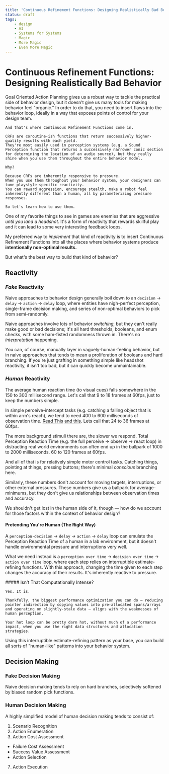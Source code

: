 ```yaml
---
title: 'Continuous Refinement Functions: Designing Realistically Bad Behavior'
status: draft
tags:
    - design
    - AI
    - Systems for Systems
    - Magic
    - More Magic
    - Even More Magic
---
```



# Continuous Refinement Functions: Designing Realistically Bad Behavior

<Callout kind="summary">
    Goal Oriented Action Planning gives us a robust way to tackle the practical side of behavior design, but it doesn't give us many tools for making behavior feel "organic."
    In order to do that, you need to insert flaws into the behavior loop, ideally in a way that exposes points of control for your design team.
    
    And that's where Continuous Refinement Functions come in.

    CRFs are coroutine-ish functions that return successively higher-quality results with each yield.
    They're most easily used in perception systems (e.g. a Sound Perception function that returns a successively narrower conic section for determining the location of an audio source), but they really shine when you use them throughout the entire behavior model.
    
    Why?

    Because CRFs are inherently responsive to pressure.
    When you use them throughout your behavior system, your designers can tune playstyle-specific reactivity.
    You can reward aggression, encourage stealth, make a robot feel inherently different than a human, all by parameterizing pressure responses.

    So let's learn how to use them.
</Callout>

One of my favorite things to see in games are enemies that are aggressive _until you land a headshot._
It's a form of reactivity that rewards skillful play and it can lead to some very interesting feedback loops.

My preferred way to _implement_ that kind of reactivity is to insert Continuous Refinement Functions into all the places where behavior systems produce **intentionally non-optimal results.**

But what's the best way to build that kind of behavior?

## Reactivity

### _Fake_ Reactivity

Naive approaches to behavior design generally boil down to an `decision` → `delay` → `action` → `delay` loop,
where entities have nigh-perfect perception, single-frame decision making, and series of non-optimal behaviors to pick from semi-randomly.

Naive approaches involve lots of behavior _switching,_ but they can't really make good or bad decisions; it's all hard thresholds, booleans, and enum checks, with some ham-fisted randomness thrown in.
There's no _interpretation_ happening.

You can, of course, manually layer in vaguely-human-feeling behavior, but in naive approaches that tends to mean a proliferation of booleans and hard branching.
If you're just grafting in something simple like headshot reactivity, it isn't too bad, but it can quickly become unmaintainable.

### _Human_ Reactivity

The average human reaction time (to visual cues) falls somewhere in the 150 to 300 millisecond range.
Let's call that 9 to 18 frames at 60fps, just to keep the numbers simple.

In simple perceive-intercept tasks (e.g. catching a falling object that is within arm's reach), we tend to need 400 to 600 milliseconds of observation time.
[Read This](https://www.ncbi.nlm.nih.gov/pmc/articles/PMC5501917/) [and this](https://www.frontiersin.org/articles/10.3389/fphys.2023.1266332/full).
Lets call that 24 to 36 frames at 60fps.

The more background stimuli there are, the slower we respond.
Total Perception Reaction Time (e.g. the full perceive → observe → react loop) in distracting real world environments can often end up in the ballpark of 1000 to 2000 milliseconds.
60 to 120 frames at 60fps.

And all of that is for relatively simple motor control tasks.
Catching things, pointing at things, pressing buttons; there's minimal _conscious_ branching here.

Similarly, these numbers don't account for moving targets, interruptions, or other external pressures.
These numbers give us a ballpark for average-minimums, but they don't give us relationships between observation times and accuracy.

We shouldn't get lost in the human side of it, though — how do we account for those factors within the context of behavior design?

#### Pretending You're Human (The Right Way)

A `perception-decision` → `delay` → `action` → `delay` loop can emulate the Perception Reaction Time of a human in a lab environment, but it doesn't handle environmental pressure and interruptions very well.

What we need instead is a `perception over time` → `decision over time` → `action over time` loop, where each step relies on interruptible estimate-refining functions.
With this approach, changing the time given to each step changes the accuracy of their results.
It's inherently reactive to pressure.

<Callout kind="aside">
    ##### Isn't That Computationally Intense?

    Yes. It is.

    Thankfully, the biggest performance optimization you can do — reducing pointer indirection by copying values into pre-allocated spans/arrays and operating on slightly-stale data — aligns with the weaknesses of human perception.

    Your hot loop can be pretty darn hot, without much of a performance impact, when you use the right data structures and allocation strategies.

</Callout>

Using this interruptible estimate-refining pattern as your base, you can build all sorts of "human-like" patterns into your behavior system.

## Decision Making

### Fake Decision Making

Naive decision making tends to rely on hard branches, selectively softened by biased random pick functions.

### Human Decision Making

A highly simplified model of human decision making tends to consist of:

1. Scenario Recognition
2. Action Enumeration
3. Action Cost Assessment

-   Failure Cost Assessment
-   Success Value Assessment
-   Action Selection

7. Action Execution
